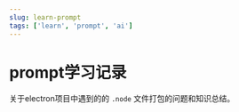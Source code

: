 ```yaml
---
slug: learn-prompt
tags: ['learn', 'prompt', 'ai']
---
```




# prompt学习记录

关于electron项目中遇到的的 `.node` 文件打包的问题和知识总结。
<!--truncate-->

<XmindView
  width="100%"
  height="70vh"
  url="https://s.newscdn.cn/akong/xmind/learnPromtp.xmind"
/>
